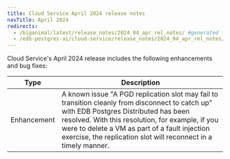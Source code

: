 ```yaml
---
title: Cloud Service April 2024 release notes
navTitle: April 2024
redirects:
  - /biganimal/latest/release_notes/2024_04_apr_rel_notes/ #generated for BigAnimal URL path removal branch
  - /edb-postgres-ai/cloud-service/release_notes/2024_04_apr_rel_notes/
---
```


Cloud Service's April 2024 release includes the following enhancements and bug fixes:

| Type | Description |
|------|-------------|
| Enhancement | A known issue "A PGD replication slot may fail to transition cleanly from disconnect to catch up" with EDB Postgres Distributed has been resolved. With this resolution, for example, if you were to delete a VM as part of a fault injection exercise, the replication slot will reconnect in a timely manner. |


